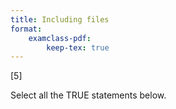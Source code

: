 ```yaml
--- 
title: Including files
format:
    examclass-pdf:
        keep-tex: true
---
```


\titledquestion{Including files}[5]



Select all the TRUE statements below.

\begin{true_false_questions}
\tfitem{Files cannot be included in an exam.}{F}
\tfitem{Files can be included in an exam using the `include` command.}{T}
\tfitem{Files can be included in an exam using the quarto `include` shortcode.}{T}
\end{true_false_questions}
